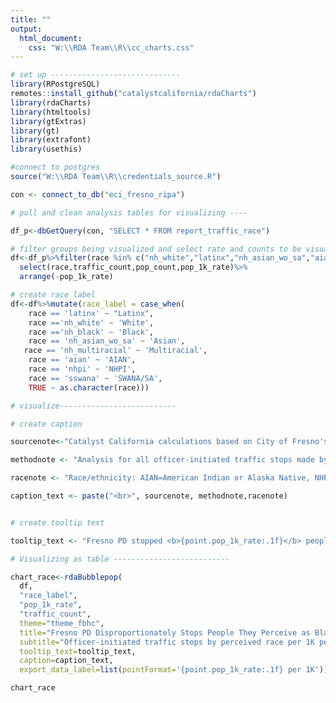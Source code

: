 ```yaml
---
title: ""
output:
  html_document:
    css: "W:\\RDA Team\\R\\cc_charts.css"
---
```

<!-- link to Google Font -->
<link href="https://fonts.googleapis.com/css2?family=Inter:wght@100;200;300;400;500;600;700;800;900&display=swap" rel="stylesheet">

```r

# set up -----------------------------
library(RPostgreSQL)
remotes::install_github("catalystcalifornia/rdaCharts")
library(rdaCharts)
library(htmltools) 
library(gtExtras)
library(gt)
library(extrafont)
library(usethis)

#connect to postgres
source("W:\\RDA Team\\R\\credentials_source.R")

con <- connect_to_db("eci_fresno_ripa")

# pull and clean analysis tables for visualizing ----

df_p<-dbGetQuery(con, "SELECT * FROM report_traffic_race")

# filter groups being visualized and select rate and counts to be visualized
df<-df_p%>%filter(race %in% c("nh_white","latinx","nh_asian_wo_sa","aian","nhpi","nh_multiracial","nh_black","sswana"))%>%
  select(race,traffic_count,pop_count,pop_1k_rate)%>%
  arrange(-pop_1k_rate)

# create race label
df<-df%>%mutate(race_label = case_when(
    race == 'latinx' ~ "Latinx", 
    race =='nh_white' ~ 'White',
    race =='nh_black' ~ 'Black',
    race == 'nh_asian_wo_sa' ~ 'Asian',
   race == 'nh_multiracial' ~ 'Multiracial',
    race == 'aian' ~ 'AIAN',
    race == 'nhpi' ~ 'NHPI',
    race == 'sswana' ~ 'SWANA/SA', 
    TRUE ~ as.character(race)))

# visualize--------------------------

# create caption 

sourcenote<-"Catalyst California calculations based on City of Fresno's Police Stop Data (2022), catalystcalifornia.org, 2024. "

methodnote <- "Analysis for all officer-initiated traffic stops made by officers in 2022."

racenote <- "Race/ethnicity: AIAN=American Indian or Alaska Native, NHPI=Native Hawaiian or Pacific Islander, SWANA/SA=Southwest Asian (Middle Eastern) or North African, or South Asian."

caption_text <- paste("<br>", sourcenote, methodnote,racenote)


# create tooltip text

tooltip_text <- "Fresno PD stopped <b>{point.pop_1k_rate:.1f}</b> people they perceived as <b>{point.race_label}</b> for traffic violations for every 1K {point.race_label} people in Fresno City. A total of <b>{point.traffic_count:.0f}</b> people stopped."

# Visualizing as table --------------------------

chart_race<-rdaBubblepop(
  df,
  "race_label",
  "pop_1k_rate",
  "traffic_count",
  theme="theme_fbhc",
  title="Fresno PD Disproportionately Stops People They Perceive as Black or SWANA/SA For Traffic Reasons",
  subtitle="Officer-initiated traffic stops by perceived race per 1K people of same race",
  tooltip_text=tooltip_text,
  caption=caption_text,
  export_data_label=list(pointFormat='{point.pop_1k_rate:.1f} per 1K'))

```

```r

chart_race

```
<script>
  widg = document.getElementsByClassName('html-widget'); //find widgets
  for (let i = 0; i < widg.length; i++) { //loop through
    document.getElementsByClassName('highchart')[i].style.width = '100%'; //adjust width
    document.getElementsByClassName('highchart')[i].style.height = '100%'; //adjust height
  }
</script>
